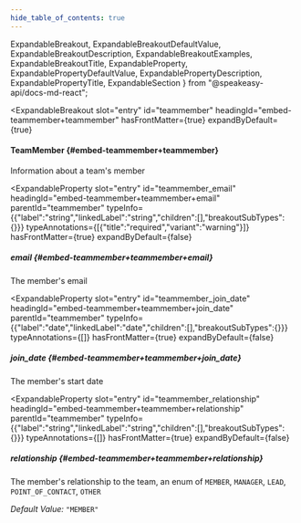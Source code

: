 ```yaml
---
hide_table_of_contents: true
---
```

  ExpandableBreakout,
  ExpandableBreakoutDefaultValue,
  ExpandableBreakoutDescription,
  ExpandableBreakoutExamples,
  ExpandableBreakoutTitle,
  ExpandableProperty,
  ExpandablePropertyDefaultValue,
  ExpandablePropertyDescription,
  ExpandablePropertyTitle,
  ExpandableSection
} from "@speakeasy-api/docs-md-react";

<ExpandableSection>

<ExpandableBreakout
  slot="entry"
  id="teammember"
  headingId="embed-teammember+teammember"
  hasFrontMatter={true}
  expandByDefault={true}
>

<ExpandableBreakoutTitle slot="title">

#### TeamMember \{#embed-teammember+teammember\}

</ExpandableBreakoutTitle>

<ExpandableBreakoutDescription slot="description">

Information about a team's member

</ExpandableBreakoutDescription>

<ExpandableBreakoutExamples slot="examples">

</ExpandableBreakoutExamples>

<ExpandableBreakoutDefaultValue slot="defaultValue">

</ExpandableBreakoutDefaultValue>

</ExpandableBreakout>

<ExpandableProperty
  slot="entry"
  id="teammember_email"
  headingId="embed-teammember+teammember+email"
  parentId="teammember"
  typeInfo={{"label":"string","linkedLabel":"string","children":[],"breakoutSubTypes":{}}}
  typeAnnotations={[{"title":"required","variant":"warning"}]}
  hasFrontMatter={true}
  expandByDefault={false}
>

<ExpandablePropertyTitle slot="title">

##### email \{#embed-teammember+teammember+email\}

</ExpandablePropertyTitle>

<ExpandablePropertyDescription slot="description">

The member's email

</ExpandablePropertyDescription>

</ExpandableProperty>

<ExpandableProperty
  slot="entry"
  id="teammember_join_date"
  headingId="embed-teammember+teammember+join_date"
  parentId="teammember"
  typeInfo={{"label":"date","linkedLabel":"date","children":[],"breakoutSubTypes":{}}}
  typeAnnotations={[]}
  hasFrontMatter={true}
  expandByDefault={false}
>

<ExpandablePropertyTitle slot="title">

##### join_date \{#embed-teammember+teammember+join_date\}

</ExpandablePropertyTitle>

<ExpandablePropertyDescription slot="description">

The member's start date

</ExpandablePropertyDescription>

</ExpandableProperty>

<ExpandableProperty
  slot="entry"
  id="teammember_relationship"
  headingId="embed-teammember+teammember+relationship"
  parentId="teammember"
  typeInfo={{"label":"string","linkedLabel":"string","children":[],"breakoutSubTypes":{}}}
  typeAnnotations={[]}
  hasFrontMatter={true}
  expandByDefault={false}
>

<ExpandablePropertyTitle slot="title">

##### relationship \{#embed-teammember+teammember+relationship\}

</ExpandablePropertyTitle>

<ExpandablePropertyDescription slot="description">

The member's relationship to the team, an enum of `MEMBER`, `MANAGER`, `LEAD`, `POINT_OF_CONTACT`, `OTHER`

</ExpandablePropertyDescription>

<ExpandablePropertyDefaultValue slot="defaultValue">

_Default Value:_ `"MEMBER"`

</ExpandablePropertyDefaultValue>

</ExpandableProperty>

</ExpandableSection>